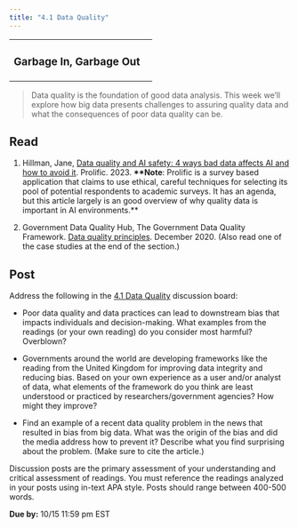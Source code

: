 ```yaml
---
title: "4.1 Data Quality"
---
```


+------------------------------------+
| ### Garbage In, Garbage Out        |
+------------------------------------+

> Data quality is the foundation of good data analysis. This week we'll explore how big data presents challenges to assuring quality data and what the consequences of poor data quality can be.

## Read

1.  Hillman, Jane, [Data quality and AI safety: 4 ways bad data affects AI and how to avoid it](https://www.prolific.co/blog/data-quality-and-ai-safety). Prolific. 2023. **\*\*Note**: Prolific is a survey based application that claims to use ethical, careful techniques for selecting its pool of potential respondents to academic surveys. It has an agenda, but this article largely is an good overview of why quality data is important in AI environments.\*\*

2.  Government Data Quality Hub, The Government Data Quality Framework. [Data quality principles](https://www.gov.uk/government/publications/the-government-data-quality-framework/the-government-data-quality-framework#Data-Quality-Principles). December 2020. (Also read one of the case studies at the end of the section.)

## Post

Address the following in the [4.1 Data Quality](/discussions/M4-1.qmd) discussion board:

-   Poor data quality and data practices can lead to downstream bias that impacts individuals and decision-making. What examples from the readings (or your own reading) do you consider most harmful? Overblown?

-   Governments around the world are developing frameworks like the reading from the United Kingdom for improving data integrity and reducing bias. Based on your own experience as a user and/or analyst of data, what elements of the framework do you think are least understood or practiced by researchers/government agencies? How might they improve?

-   Find an example of a recent data quality problem in the news that resulted in bias from big data. What was the origin of the bias and did the media address how to prevent it? Describe what you find surprising about the problem. (Make sure to cite the article.)

Discussion posts are the primary assessment of your understanding and critical assessment of readings. You must reference the readings analyzed in your posts using in-text APA style. Posts should range between 400-500 words.

**Due by:** 10/15 11:59 pm EST
